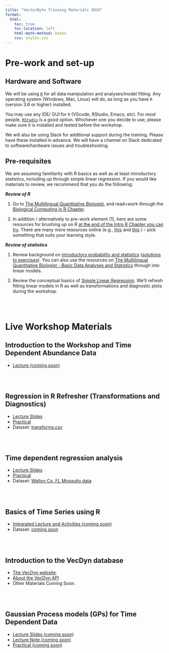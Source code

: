 ```yaml
---
title: "VectorByte Training Materials 2024"
format:
  html:
    toc: true
    toc-location: left
    html-math-method: katex
    css: styles.css
---
```


# Pre-work and set-up

## Hardware and Software

We will be using [`R`](https://cran.r-project.org/) for all data manipulation and analyses/model fitting. Any operating system (Windows, Mac, Linux) will do, as long as you have `R` (version 3.6 or higher) installed.

You may use any IDE/ GUI for `R` (VScode, RStudio, Emacs, etc). For most people, [`RStudio`](https://www.rstudio.com/) is a good option. Whichever one you decide to use, please make sure it is installed and tested before the workshop.

We will also be using Slack for additional support during the training. Please have these installed in advance. We will have a channel on Slack dedicated to software/hardware issues and troubleshooting.

## Pre-requisites

We are assuming familiarity with R basics as well as at least introductory statistics, including up through simple linear regression. If you would like materials to review, we recommend that you do the following:

***Review of R***

1.  Go to [The Multilingual Quantitative Biologist](https://mhasoba.github.io/TheMulQuaBio/intro.html), and read+work through the [Biological Computing in R Chapter](https://mhasoba.github.io/TheMulQuaBio/notebooks/07-R.html).

2.  In addition / alternatively to pre-work element (1), here are some resources for brushing up on R [at the end of the Intro R Chapter you can try](https://mhasoba.github.io/TheMulQuaBio/notebooks/07-R.html#readings-and-resources). There are many more resources online (e.g., [this](https://www.codecademy.com/learn/learn-r) and [this](https://www.dataquest.io/blog/learn-r-for-data-science/) ) -- pick something that suits your learning style.

***Review of statistics***

1.  Review background on [introductory probability and statistics](Stats_review.qmd) ([solutions to exercises](Stats_review_soln.qmd)). You can also use the resources on [The Multilingual Quantitative Biologist - Basic Data Analyses and Statistics](https://mhasoba.github.io/TheMulQuaBio/Stats-Intro.html) through into linear models.

2.  Review the conceptual basics of [Simple Linear Regression](VB_RegRev.qmd). We'll refresh fitting linear models in R as well as transformations and diagnostic plots during the workshop.

<br> <br>

# Live Workshop Materials

## Introduction to the Workshop and Time Dependent Abundance Data

-   [Lecture (coming soon)]()

<br> <br>

## Regression in R Refresher (Transformations and Diagnostics)

-   [Lecture Slides](VB_RegDiagTrans.qmd)
-   [Practical](VB_RegDiagTrans_practical.qmd)
-   Dataset: [transforms.csv](/data/transforms.csv)

<br> <br>

## Time dependent regression analysis

-   [Lecture Slides](VB_IntroTimeDepData.qmd)
-   [Practical](VB_IntroTimeDepData_practical.qmd)
-   Dataset: [Walton Co, FL Mosquito data](/data/Culex_erraticus_walton_covariates_aggregated.csv)

<br> <br>

## Basics of Time Series using R

-   [Integrated Lecture and Activities (coming soon)]()
-   Dataset: [coming soon]()

<br> <br>

## Introduction to the VecDyn database

-   [The VecDyn website](https://vectorbyte.crc.nd.edu/vecdyn-datasets).
-   [About the VecDyn API](https://www.vectorbyte.org/blog/vecdyn-api)
-   Other Materials Coming Soon.

<br> <br>

## Gaussian Process models (GPs) for Time Dependent Data

-   [Lecture Slides (coming soon)]()
-   [Lecture Note (coming soon)]()
-   [Practical (coming soon)]()

<br> <br>
